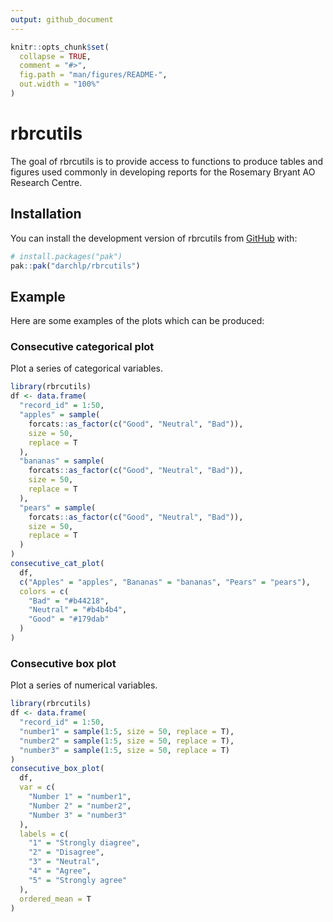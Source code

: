 ```yaml
---
output: github_document
---
```


<!-- README.md is generated from README.Rmd. Please edit that file -->

```r
knitr::opts_chunk$set(
  collapse = TRUE,
  comment = "#>",
  fig.path = "man/figures/README-",
  out.width = "100%"
)
```

# rbrcutils

<!-- badges: start -->
<!-- badges: end -->

The goal of rbrcutils is to provide access to functions to produce tables and figures used commonly in developing reports for the Rosemary Bryant AO Research Centre.

## Installation

You can install the development version of rbrcutils from [GitHub](https://github.com/) with:

``` r
# install.packages("pak")
pak::pak("darchlp/rbrcutils")
```

## Example

Here are some examples of the plots which can be produced:

### Consecutive categorical plot
Plot a series of categorical variables.
```r
library(rbrcutils)
df <- data.frame(
  "record_id" = 1:50,
  "apples" = sample(
    forcats::as_factor(c("Good", "Neutral", "Bad")),
    size = 50,
    replace = T
  ),
  "bananas" = sample(
    forcats::as_factor(c("Good", "Neutral", "Bad")),
    size = 50,
    replace = T
  ),
  "pears" = sample(
    forcats::as_factor(c("Good", "Neutral", "Bad")),
    size = 50,
    replace = T
  )
)
consecutive_cat_plot(
  df,
  c("Apples" = "apples", "Bananas" = "bananas", "Pears" = "pears"),
  colors = c(
    "Bad" = "#b44218",
    "Neutral" = "#b4b4b4",
    "Good" = "#179dab"
  )
)
```

### Consecutive box plot
Plot a series of numerical variables.
```r
library(rbrcutils)
df <- data.frame(
  "record_id" = 1:50,
  "number1" = sample(1:5, size = 50, replace = T),
  "number2" = sample(1:5, size = 50, replace = T),
  "number3" = sample(1:5, size = 50, replace = T)
)
consecutive_box_plot(
  df,
  var = c(
    "Number 1" = "number1",
    "Number 2" = "number2",
    "Number 3" = "number3"
  ),
  labels = c(
    "1" = "Strongly diagree",
    "2" = "Disagree",
    "3" = "Neutral",
    "4" = "Agree",
    "5" = "Strongly agree"
  ),
  ordered_mean = T
)
```
